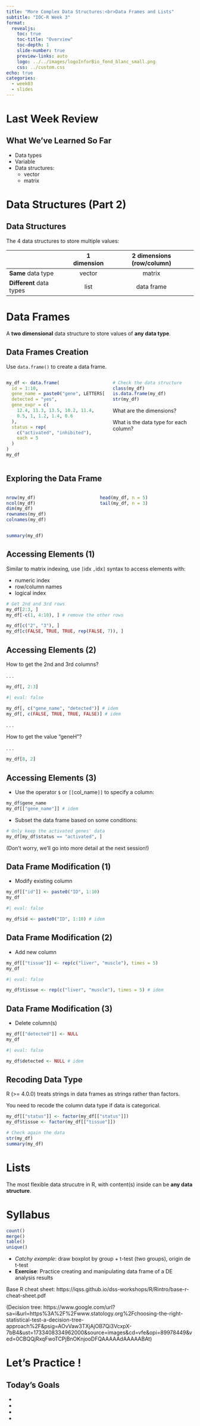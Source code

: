 ```yaml
---
title: "More Complex Data Structures:<br>Data Frames and Lists"
subtitle: "IOC-R Week 3"
format:
  revealjs: 
    toc: true
    toc-title: "Overview"
    toc-depth: 1
    slide-number: true
    preview-links: auto
    logo: ../../images/logoInforBio_fond_blanc_small.png
    css: ../custom.css
echo: true
categories: 
  - week03
  - slides
---
```


# Last Week Review

## What We've Learned So Far

- Data types
- Variable
- Data structures:
  - vector
  - matrix


# Data Structures (Part 2)

## Data Structures

The 4 data structures to store multiple values:

:::{.content-smaller}

|                      | 1 dimension | 2 dimensions (row/column) |
|----------------------|:-----------:|:------------:|
| **Same** data type       | vector      | matrix       |
| **Different** data types | list        | data frame   |

:::

# Data Frames

A **two dimensional** data structure to store values of **any data type**.

## Data Frames Creation {.smaller}

Use `data.frame()` to create a data frame.

::: columns
::: {.column}

```r
my_df <- data.frame(
  id = 1:10,
  gene_name = paste0("gene", LETTERS[1:10]),
  detected = "yes",
  gene_expr = c(
    12.4, 11.3, 13.5, 10.2, 11.4,
    0.5, 1, 1.2, 1.4, 0.6
  ),
  status = rep(
    c("activated", "inhibited"),
    each = 5
  )
)
my_df
```

:::

::: {.column .fragment}

```r
# Check the data structure
class(my_df)
is.data.frame(my_df)
str(my_df)
```

::: {.fragment}
What are the dimensions?

What is the data type for each column?
:::

:::
:::

## Exploring the Data Frame {.smaller}

::: columns
::: {.column}
```r
nrow(my_df)
ncol(my_df)
dim(my_df)
rownames(my_df)
colnames(my_df)
```

:::

::: {.column}
```r
head(my_df, n = 5)
tail(my_df, n = 3)
```

:::
:::

::: {.fragment}

```r
summary(my_df)
```

:::

## Accessing Elements (1) {.smaller}

Similar to matrix indexing, use `[`idx `, `idx`]` syntax to access elements with:

::: {.content-smaller}
- numeric index
- row/column names
- logical index
:::

```r
# Get 2nd and 3rd rows
my_df[2:3, ] 
my_df[-c(1, 4:10), ] # remove the other rows
```

```r
my_df[c("2", "3"), ]
my_df[c(FALSE, TRUE, TRUE, rep(FALSE, 7)), ]
```

## Accessing Elements (2) {.smaller}

How to get the 2nd and 3rd columns?

. . .

```r
my_df[, 2:3]
```

```r
#| eval: false

my_df[, c("gene_name", "detected")] # idem
my_df[, c(FALSE, TRUE, TRUE, FALSE)] # idem
```

. . . 

How to get the value "geneH"?

. . .

```r
my_df[8, 2]
```


## Accessing Elements (3) {.smaller}

- Use the operator `$` or `[[`col_name`]]` to specify a column:

```r
my_df$gene_name
my_df[["gene_name"]] # idem
```

- Subset the data frame based on some conditions:

```r
# Only keep the activated genes' data
my_df[my_df$status == "activated", ]
```

::: {.content-smaller}
(Don't worry, we'll go into more detail at the next session!)
:::

## Data Frame Modification (1) {.smaller}

- Modify existing column

```r
my_df[["id"]] <- paste0("ID", 1:10)
my_df
```

```r
#| eval: false

my_df$id <- paste0("ID", 1:10) # idem
```

## Data Frame Modification (2) {.smaller}

- Add new column

```r
my_df[["tissue"]] <- rep(c("liver", "muscle"), times = 5)
my_df
```

```r
#| eval: false

my_df$tissue <- rep(c("liver", "muscle"), times = 5) # idem
```

## Data Frame Modification (3) {.smaller}

- Delete column(s)

```r
my_df[["detected"]] <- NULL
my_df
```

```r
#| eval: false

my_df$detected <- NULL # idem
```

## Recoding Data Type {.smaller}

R (>= 4.0.0) treats strings in data frames as strings rather than factors.

You need to recode the column data type if data is categorical.

```r
my_df[["status"]] <- factor(my_df[["status"]])
my_df$tissue <- factor(my_df[["tissue"]])

# Check again the data
str(my_df)
summary(my_df)
```


# Lists

The most flexible data strucutre in R, with content(s) inside can be **any data structure**.



# Syllabus

```r
count()
merge()
table()
unique()
```

- *Catchy example*: draw boxplot by group + t-test (two groups), origin de t-test
- **Exercise**: Practice creating and manipulating data frame of a DE analysis results

Base R cheat sheet: https://iqss.github.io/dss-workshops/R/Rintro/base-r-cheat-sheet.pdf

(Decision tree: https://www.google.com/url?sa=i&url=https%3A%2F%2Fwww.statology.org%2Fchoosing-the-right-statistical-test-a-decision-tree-approach%2F&psig=AOvVaw3TXjAjOB7Qi3VcxpX-7bB4&ust=1733408334962000&source=images&cd=vfe&opi=89978449&ved=0CBQQjRxqFwoTCPjBnOKnjooDFQAAAAAdAAAAABAt)


# Let's Practice !

## Today's Goals

- 
- 
- 
- 
